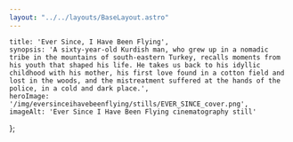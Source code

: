 ```yaml
---
layout: "../../layouts/BaseLayout.astro"
---
```

    title: 'Ever Since, I Have Been Flying',
    synopsis: 'A sixty-year-old Kurdish man, who grew up in a nomadic tribe in the mountains of south-eastern Turkey, recalls moments from his youth that shaped his life. He takes us back to his idyllic childhood with his mother, his first love found in a cotton field and lost in the woods, and the mistreatment suffered at the hands of the police, in a cold and dark place.',
    heroImage: '/img/eversinceihavebeenflying/stills/EVER_SINCE_cover.png',
    imageAlt: 'Ever Since I Have Been Flying cinematography still'
};

<ProjectHero title={meta.title} synopsis={meta.synopsis} heroImage={meta.heroImage} alt={meta.imageAlt} />

<ContentPicture image="/img/eversinceihavebeenflying/stills/EVER_SINCE_1.12.1.png" alt={meta.imageAlt} />

<section class="hero" >
    <div id="credits" class="hero-content grid grid-cols-2 gap-2 text-base-200">            
        <CreditsItem crewfunction="Director" crewname="Aylin Gökmen" />
        <CreditsItem crewfunction="Featuring" crewname="Vakıf Çağın" />
        <CreditsItem crewfunction="Production" crewname="À Vol d’Oiseau" />
        <CreditsItem crewfunction="Producer" crewname="Aylin Gökmen" />
        <CreditsItem crewfunction="" crewname="Séverine Tibi" />
        <CreditsItem crewfunction="Writer" crewname="Aylin Gökmen" />       
        <CreditsItem crewfunction="Cinematographer" crewname="Victor Maes" />
        <CreditsItem crewfunction="Camera Assistant" crewname="Tomris C. Canbulat" />
        <CreditsItem crewfunction="" crewname="Line de Kanel" />        
        <CreditsItem crewfunction="Assistant Director" crewname="Ozan Takış " />
        <CreditsItem crewfunction="Editing" crewname="Aylin Gökmen" />
        <CreditsItem crewfunction="Color Grading" crewname="Tapia González" /> 
        <CreditsItem crewfunction="Sound & SFX" crewname="Utku Gürler" />
        <CreditsItem crewfunction="Sound Design & Mix" crewname="Philippe Ciompi" />
        <CreditsItem crewfunction="Sound Mix Studio" crewname="Sound Disposition" />
        <CreditsItem crewfunction="Additional Sound" crewname="Saeid Jahromi " />
        <CreditsItem crewfunction="Artistic Consultant" crewname="Claude Barras" />
        <CreditsItem crewfunction="Production Consultant" crewname="Clémence Pun " />    
        <CreditsItem crewfunction="Editing Consultant" crewname="Eka Tsotsoria" />
        <CreditsItem crewfunction="Special Consultant" crewname="Hüseyin Yavuz" />           
        <CreditsItem crewfunction="Music" crewname="Yom" />
        <CreditsItem crewfunction="Film Development & Scan" crewname="Cinegrell" />
        <CreditsItem crewfunction="Film Stock" crewname="Kodak" />
        <CreditsItem crewfunction="Distribution" crewname="Square Eyes" />
    </div>  
</section>
<section class="hero" >
    <div id="Festivals" class="hero-content grid grid-cols-2 gap-2 text-base-200">     
        <FestivalsItem festivalname="Locarno International Film Festival (CH)" heading="Festivals" />
    </div>  
</section>

<ContentPicture image="/img/eversinceihavebeenflying/stills/357557964_4239708652920819_2115549884538618730_n.jpg" alt={meta.imageAlt} />